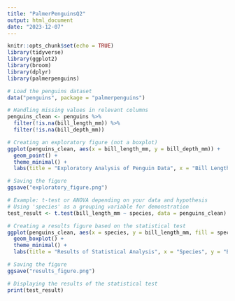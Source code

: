 ```yaml
---
title: "PalmerPenguinsQ2"
output: html_document
date: "2023-12-07"
---
```


```r

knitr::opts_chunk$set(echo = TRUE)
library(tidyverse)
library(ggplot2)
library(broom)
library(dplyr)
library(palmerpenguins)

# Load the penguins dataset
data("penguins", package = "palmerpenguins")

# Handling missing values in relevant columns
penguins_clean <- penguins %>%
  filter(!is.na(bill_length_mm)) %>%
  filter(!is.na(bill_depth_mm))

# Creating an exploratory figure (not a boxplot)
ggplot(penguins_clean, aes(x = bill_length_mm, y = bill_depth_mm)) + 
  geom_point() +
  theme_minimal() +
  labs(title = "Exploratory Analysis of Penguin Data", x = "Bill Length (mm)", y = "Bill Depth (mm)")

# Saving the figure
ggsave("exploratory_figure.png")

# Example: t-test or ANOVA depending on your data and hypothesis
# Using 'species' as a grouping variable for demonstration
test_result <- t.test(bill_length_mm ~ species, data = penguins_clean)

# Creating a results figure based on the statistical test
ggplot(penguins_clean, aes(x = species, y = bill_length_mm, fill = species)) +
  geom_boxplot() +
  theme_minimal() +
  labs(title = "Results of Statistical Analysis", x = "Species", y = "Bill Length (mm)")

# Saving the figure
ggsave("results_figure.png")

# Displaying the results of the statistical test
print(test_result)
```
